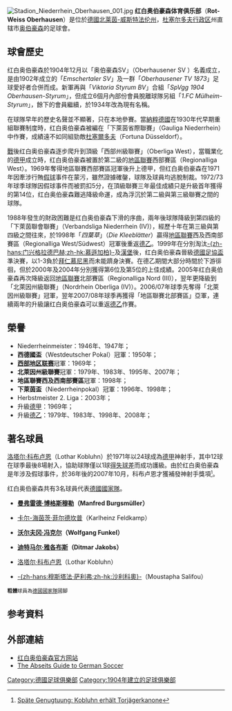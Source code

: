 {{noteTA|G1=足球|G2=Bundesliga
|1=zh-hans:奥伯豪森;zh-hk:奧柏侯遜}}
{{Football club infobox 
| clubname = 奥伯豪森<br />''Rot-Weiss Oberhausen''
| image    = [[File:Rwoberhausen.png|150px]] 
| fullname = 红白奥伯豪森体育俱乐部<br />SC Rot-Weiß Oberhausen-Rhld. 1904 e.V.
| nickname = ''Die Kleeblätter''（四葉草）
| founded  = 1904年 
| ground   = [[下萊茵球場|下萊茵球場]]<br />（Niederrheinstadion）
| city     = [[奥伯豪森|奥伯豪森]] 
| capacity = 21,318 
| chairman = {{flagicon|GER}} Hajo Sommers 
| ceo      = {{flagicon|GER}} [[汉斯-金特·布伦斯|汉斯-金特·布伦斯]]<br />（Hans-Günter Bruns） 
| mgrtitle = 过渡主教練 
| manager  = {{flagicon|GER}} [[汉斯-金特·布伦斯|汉斯-金特·布伦斯]]<br />（Hans-Günter Bruns）
| league   = [[德国足球地区联赛|德国足球地区联赛]]（[[德国足球西部地区联赛|西部]]）
| season   = 2021–22
| position = 德西聯，第 4 位
| pattern_la1=_whitelower|pattern_b1=|pattern_ra1=_whitelower
| leftarm1=FF0000|body1=FF0000|rightarm1=FF0000|shorts1=ff0000|socks1=ff0000
| pattern_la2=|pattern_b2=_redwhitevertical|pattern_ra2=
| leftarm2=FFFFFF|body2=FFFFFF|rightarm2=FFFFFF|shorts2=FFFFFF|socks2=FFFFFF|
}}
[[File:Stadion_Niederrhein_Oberhausen_001.jpg|thumb]]
'''红白奥伯豪森体育俱乐部'''（'''Rot-Weiss Oberhausen'''）是位於[[德國|德國]][[北莱茵-威斯特法伦州|北莱茵-威斯特法伦州]]，[[杜塞尔多夫行政区|杜塞尔多夫行政区]]州直辖市[[奥伯豪森|奥伯豪森]]的足球會。

== 球會歷史 ==
红白奥伯豪森於1904年12月以「奥伯豪森SV」（Oberhausener SV ）名義成立，是由1902年成立的「''Emschertaler SV''」及一群「''Oberhausener TV 1873''」足球愛好者合併而成。新軍再與「''Viktoria Styrum BV''」合組「''SpVgg 1904 Oberhausen-Styrum''」，但成立6個月內部份會員脫離球隊另組「''1.FC Mülheim-Styrum''」，餘下的會員繼續，於1934年改為現有名稱。

在球隊早年的歷史名聲並不顯著，只在本地參賽。當[[納粹德國|納粹德國]]在1930年代早期重組聯賽制度時，红白奥伯豪森被編在「下萊茵省際聯賽」（Gauliga Niederrhein）中作賽，成績遠不如同組勁敵[[Fortuna_Düsseldorf|杜塞爾多夫]]（Fortuna Düsseldorf）。

[[第二次世界大戰|戰]]後红白奥伯豪森逐步爬升到頂級「西部州級聯賽」（Oberliga West），當職業化的[[德甲|德甲]]成立時，红白奥伯豪森被置於第二級的[[德國足球地區聯賽|地區聯賽]]西部賽區（Regionalliga West）。1969年奪得地區聯賽西部賽區冠軍後升上德甲，但红白奥伯豪森在1971年因牽涉行賄[[假球|假球]]事件在蒙污，雖然證據確鏧，球隊及球員均逃脫制裁。1972/73年球季球隊因假球事件而被罰扣5分，在頂級聯賽三年最佳成績只是升級首年獲得的第14位，红白奥伯豪森難逃降級命運，成為浮沉於第二級與第三級聯賽之間的球隊。

1988年發生的財政困難是红白奥伯豪森下滑的序曲，兩年後球隊降級到第四級的「下萊茵聯會聯賽」（Verbandsliga Niederrhein (IV)），經歷十年在第三級與第四級之間往來，於1998年「''四葉草''」（''Die Kleeblätter''）贏得[[德國足球地區聯賽|地區聯賽]]西及西南部賽區（Regionalliga West/Südwest）冠軍後重返[[德乙|德乙]]。1999年在分別淘汰[[门兴格拉德巴赫足球俱乐部|-{zh-hans:门兴格拉德巴赫;zh-hk:慕遜加柏}-]]及[[汉堡足球俱乐部|漢堡]]後，红白奥伯豪森晉級[[德國足協盃|德國足協盃]]準決賽，以1-3負於[[拜仁慕尼黑足球俱乐部|拜仁慕尼黑]]而未能躋身決賽。在德乙期間大部分時間於下游徘徊，但於2000年及2004年分別獲得第6位及第5位的上佳成績。2005年红白奥伯豪森再次降級返回[[德國足球地區聯賽|地區聯賽]]北部賽區（Regionalliga Nord (III)），翌年更降級到「北萊因州級聯賽」（Nordrhein Oberliga (IV)）。2006/07年球季先奪得「北萊因州級聯賽」冠軍，翌年2007/08年球季再獲得「地區聯賽北部賽區」亞軍，連續兩年的升級讓红白奥伯豪森可以重返[[德乙|德乙]]作賽。

== 榮譽 ==
* Niederrheinmeister：1946年、1947年；
* '''西德國盃'''（Westdeutscher Pokal）冠軍：1950年；
* '''[[德国足球西部地区联赛|西部地区联赛]]'''冠軍：1969年；
* '''北萊因州級聯賽'''冠軍：1979年、1983年、1995年、2007年；
* '''地區聯賽西及西南部賽區'''冠軍：1998年；
* '''下萊茵盃'''（Niederrheinpokal）冠軍：1996年、1998年；
* Herbstmeister 2. Liga：2003年；
* 升級[[德甲|德甲]]：1969年；
* 升級[[德乙|德乙]]：1979年、1983年、1998年、2008年；

== 著名球員 ==
[[Lothar_Kobluhn|洛塔尔·科布卢恩]]（Lothar Kobluhn）於1971年以24球成為[[德甲|德甲]]神射手，其中12球在球季最後8場射入，協助球隊僅以1球[[得失球差|得失球差]]而成功護級。由於红白奥伯豪森是年涉及假球事件，於36年後的2007年10月，科布卢恩才獲補發神射手獎項<small><ref>[http://www.tagesspiegel.de/sport/Fussball-Bundesliga-Torjaeger;art133,2409397 {{de}}Späte Genugtuung: Kobluhn erhält Torjägerkanone]</ref></small>。

红白奥伯豪森共有3名球員代表[[德國國家足球隊|德國國家隊]]。

* {{flagicon|Germany}} '''[[曼弗雷德·博格斯穆勒|曼弗雷德·博格斯穆勒]]（Manfred Burgsmüller）'''
* {{flagicon|Germany}} [[Karlheinz_Feldkamp|卡尔-海茵茨·菲尔德坎普]]（Karlheinz Feldkamp）
* {{flagicon|Germany}} '''[[Wolfgang_Funkel|沃尔夫冈·冯克尔]]（Wolfgang Funkel）'''
* {{flagicon|Germany}} '''[[迪特马尔·雅各布斯|迪特马尔·雅各布斯]]（Ditmar Jakobs）'''
* {{flagicon|Germany}} [[Lothar_Kobluhn|洛塔尔·科布卢恩]]（Lothar Kobluhn）
* {{flagicon|Togo}} [[穆斯塔法·萨利弗|-{zh-hans:穆斯塔法·萨利弗;zh-hk:沙利科奧}-]]（Moustapha Salifou）

<small>'''粗體'''球員為[[德國國家足球隊|德國國家隊]]國腳</small>

== 参考資料 ==
<div class="references-small">
<references />
</div>

== 外部連結 ==
* [http://www.rwo-online.de {{de}} 红白奥伯豪森官方网站]
* [http://www.abseits-soccer.com/clubs/rwo.html {{en}}The Abseits Guide to German Soccer]

{{德国足球甲级联赛}}

{{Authority control}}
{{DEFAULTSORT:Oberhausen, Rot-Weiß}}
[[Category:德國足球俱樂部|Category:德國足球俱樂部]]
[[Category:1904年建立的足球俱樂部|Category:1904年建立的足球俱樂部]]